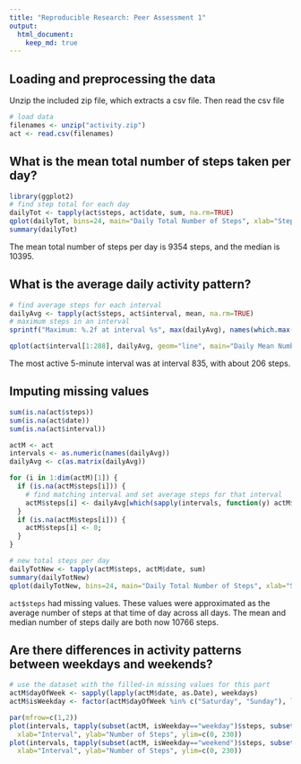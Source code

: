 ```yaml
---
title: "Reproducible Research: Peer Assessment 1"
output: 
  html_document:
    keep_md: true
---
```



## Loading and preprocessing the data
Unzip the included zip file, which extracts a csv file. Then read the csv file
```r
# load data
filenames <- unzip("activity.zip")
act <- read.csv(filenames)
```

## What is the mean total number of steps taken per day?
```r
library(ggplot2)
# find step total for each day
dailyTot <- tapply(act$steps, act$date, sum, na.rm=TRUE)
qplot(dailyTot, bins=24, main="Daily Total Number of Steps", xlab="Steps", ylab="Frequency")
summary(dailyTot)
```
The mean total number of steps per day is 9354 steps, and the median is 10395.

## What is the average daily activity pattern?
```r
# find average steps for each interval
dailyAvg <- tapply(act$steps, act$interval, mean, na.rm=TRUE)
# maximum steps in an interval
sprintf("Maximum: %.2f at interval %s", max(dailyAvg), names(which.max(dailyAvg)))

qplot(act$interval[1:288], dailyAvg, geom="line", main="Daily Mean Number of Steps", xlab="Interval", ylab="Mean # of Steps")
```

The most active 5-minute interval was at interval 835, with about 206 steps.


## Imputing missing values
```r
sum(is.na(act$steps))
sum(is.na(act$date))
sum(is.na(act$interval))

actM <- act
intervals <- as.numeric(names(dailyAvg))
dailyAvg <- c(as.matrix(dailyAvg))

for (i in 1:dim(actM)[1]) {
  if (is.na(actM$steps[i])) {
    # find matching interval and set average steps for that interval
    actM$steps[i] <- dailyAvg[which(sapply(intervals, function(y) actM$interval[i] %in% y))]; # possibly i % 288 would work just as well
  }
  if (is.na(actM$steps[i])) {
    actM$steps[i] <- 0;
  }
}

# new total steps per day
dailyTotNew <- tapply(actM$steps, actM$date, sum)
summary(dailyTotNew)
qplot(dailyTotNew, bins=24, main="Daily Total Number of Steps", xlab="Steps", ylab="Frequency")
```

```act$steps``` had missing values. These values were approximated as the average number of steps at that time of day across all days. 
The mean and median number of steps daily are both now 10766 steps.


## Are there differences in activity patterns between weekdays and weekends?
```r
# use the dataset with the filled-in missing values for this part
actM$dayOfWeek <- sapply(lapply(actM$date, as.Date), weekdays)
actM$isWeekday <- factor(actM$dayOfWeek %in% c("Saturday", "Sunday"), labels = c("weekday", "weekend"))

par(mfrow=c(1,2))
plot(intervals, tapply(subset(actM, isWeekday=="weekday")$steps, subset(actM, isWeekday=="weekday")$interval, mean, na.rm=TRUE), "l", main="Weekday Step Counts", 
  xlab="Interval", ylab="Number of Steps", ylim=c(0, 230))
plot(intervals, tapply(subset(actM, isWeekday=="weekend")$steps, subset(actM, isWeekday=="weekend")$interval, mean, na.rm=TRUE), "l", main="Weekend Step Counts", 
  xlab="Interval", ylab="Number of Steps", ylim=c(0, 230))
```